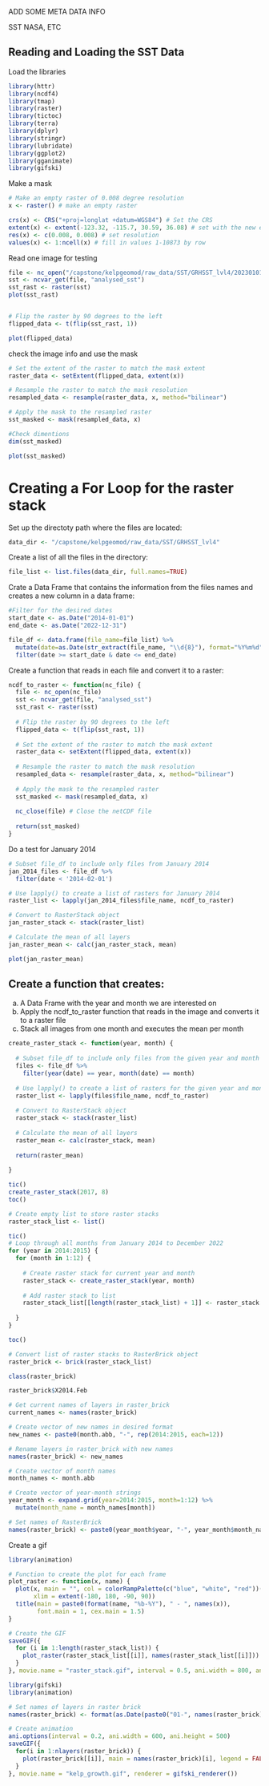 
ADD SOME META DATA INFO 


SST NASA, ETC


## Reading and Loading the SST Data

Load the libraries 
```r
library(httr)
library(ncdf4)
library(tmap)
library(raster)
library(tictoc)
library(terra)
library(dplyr)
library(stringr)
library(lubridate)
library(ggplot2)
library(gganimate)
library(gifski)

```


Make a mask
```r
# Make an empty raster of 0.008 degree resolution
x <- raster() # make an empty raster

crs(x) <- CRS("+proj=longlat +datum=WGS84") # Set the CRS
extent(x) <- extent(-123.32, -115.7, 30.59, 36.08) # set with the new extent
res(x) <- c(0.008, 0.008) # set resolution
values(x) <- 1:ncell(x) # fill in values 1-10873 by row


```



Read one image for testing
```r
file <- nc_open("/capstone/kelpgeomod/raw_data/SST/GRHSST_lvl4/20230101090000-JPL-L4_GHRSST-SSTfnd-MUR-GLOB-v02.0-fv04.1.dap.nc4")
sst <- ncvar_get(file, "analysed_sst")
sst_rast <- raster(sst)
plot(sst_rast)


# Flip the raster by 90 degrees to the left
flipped_data <- t(flip(sst_rast, 1))

plot(flipped_data)

```

check the image info and use the mask
```r

# Set the extent of the raster to match the mask extent
raster_data <- setExtent(flipped_data, extent(x))

# Resample the raster to match the mask resolution
resampled_data <- resample(raster_data, x, method="bilinear")

# Apply the mask to the resampled raster
sst_masked <- mask(resampled_data, x)

#Check dimentions
dim(sst_masked)

plot(sst_masked)

```




# Creating a For Loop for the raster stack
Set up the directoty path where the files are located:
```r
data_dir <- "/capstone/kelpgeomod/raw_data/SST/GRHSST_lvl4"
```

Create a list of all the files in the directory:
```r
file_list <- list.files(data_dir, full.names=TRUE)
```

Crate a Data Frame that contains the information from the files names and creates a new column in a data frame:
```r
#Filter for the desired dates
start_date <- as.Date("2014-01-01")
end_date <- as.Date("2022-12-31")

file_df <- data.frame(file_name=file_list) %>%
  mutate(date=as.Date(str_extract(file_name, "\\d{8}"), format="%Y%m%d")) %>% 
  filter(date >= start_date & date <= end_date)

```

Create a function that reads in each file and convert it to a raster:

```r

ncdf_to_raster <- function(nc_file) {
  file <- nc_open(nc_file)
  sst <- ncvar_get(file, "analysed_sst")
  sst_rast <- raster(sst)
  
  # Flip the raster by 90 degrees to the left
  flipped_data <- t(flip(sst_rast, 1))
  
  # Set the extent of the raster to match the mask extent
  raster_data <- setExtent(flipped_data, extent(x))
  
  # Resample the raster to match the mask resolution
  resampled_data <- resample(raster_data, x, method="bilinear")
  
  # Apply the mask to the resampled raster
  sst_masked <- mask(resampled_data, x)
  
  nc_close(file) # Close the netCDF file
  
  return(sst_masked)
}

```

Do a test for January 2014 
```r

# Subset file_df to include only files from January 2014
jan_2014_files <- file_df %>% 
  filter(date < '2014-02-01')

# Use lapply() to create a list of rasters for January 2014
raster_list <- lapply(jan_2014_files$file_name, ncdf_to_raster)

# Convert to RasterStack object
jan_raster_stack <- stack(raster_list)

# Calculate the mean of all layers
jan_raster_mean <- calc(jan_raster_stack, mean)

plot(jan_raster_mean)

```


## Create a function that creates: 
a) A Data Frame with the year and month we are interested on
b) Apply the ncdf_to_raster function that reads in the image and converts it to a raster file
c) Stack all images from one month and executes the mean per month
```r

create_raster_stack <- function(year, month) {
  
  # Subset file_df to include only files from the given year and month
  files <- file_df %>% 
    filter(year(date) == year, month(date) == month)
  
  # Use lapply() to create a list of rasters for the given year and month
  raster_list <- lapply(files$file_name, ncdf_to_raster)
  
  # Convert to RasterStack object
  raster_stack <- stack(raster_list)
  
  # Calculate the mean of all layers
  raster_mean <- calc(raster_stack, mean)
  
  return(raster_mean)
  
}


```


```r

tic()
create_raster_stack(2017, 8)
toc()

```

```r
# Create empty list to store raster stacks
raster_stack_list <- list()

tic()
# Loop through all months from January 2014 to December 2022
for (year in 2014:2015) {
  for (month in 1:12) {
    
    # Create raster stack for current year and month
    raster_stack <- create_raster_stack(year, month)
    
    # Add raster stack to list
    raster_stack_list[[length(raster_stack_list) + 1]] <- raster_stack
    
  }
}

toc()

# Convert list of raster stacks to RasterBrick object
raster_brick <- brick(raster_stack_list)

class(raster_brick)

raster_brick$X2014.Feb

```


```r
# Get current names of layers in raster_brick
current_names <- names(raster_brick)

# Create vector of new names in desired format
new_names <- paste0(month.abb, "-", rep(2014:2015, each=12))

# Rename layers in raster_brick with new names
names(raster_brick) <- new_names

```


```r
# Create vector of month names
month_names <- month.abb

# Create vector of year-month strings
year_month <- expand.grid(year=2014:2015, month=1:12) %>% 
  mutate(month_name = month_names[month])

# Set names of RasterBrick
names(raster_brick) <- paste0(year_month$year, "-", year_month$month_name)
```


Create a gif

```r
library(animation)

# Function to create the plot for each frame
plot_raster <- function(x, name) {
  plot(x, main = "", col = colorRampPalette(c("blue", "white", "red"))(100), 
       xlim = extent(-180, 180, -90, 90))
  title(main = paste0(format(name, "%b-%Y"), " - ", names(x)), 
        font.main = 1, cex.main = 1.5)
}

# Create the GIF
saveGIF({
  for (i in 1:length(raster_stack_list)) {
    plot_raster(raster_stack_list[[i]], names(raster_stack_list[[i]]))
  }
}, movie.name = "raster_stack.gif", interval = 0.5, ani.width = 800, ani.height = 400)


```



```r
library(gifski)
library(animation)

# Set names of layers in raster brick
names(raster_brick) <- format(as.Date(paste0("01-", names(raster_brick)), format = "%d-%b-%Y"), "%b-%Y")

# Create animation
ani.options(interval = 0.2, ani.width = 600, ani.height = 500)
saveGIF({
  for(i in 1:nlayers(raster_brick)) {
    plot(raster_brick[[i]], main = names(raster_brick)[i], legend = FALSE, col = rev(terrain.colors(10)))
  }
}, movie.name = "kelp_growth.gif", renderer = gifski_renderer())

```


